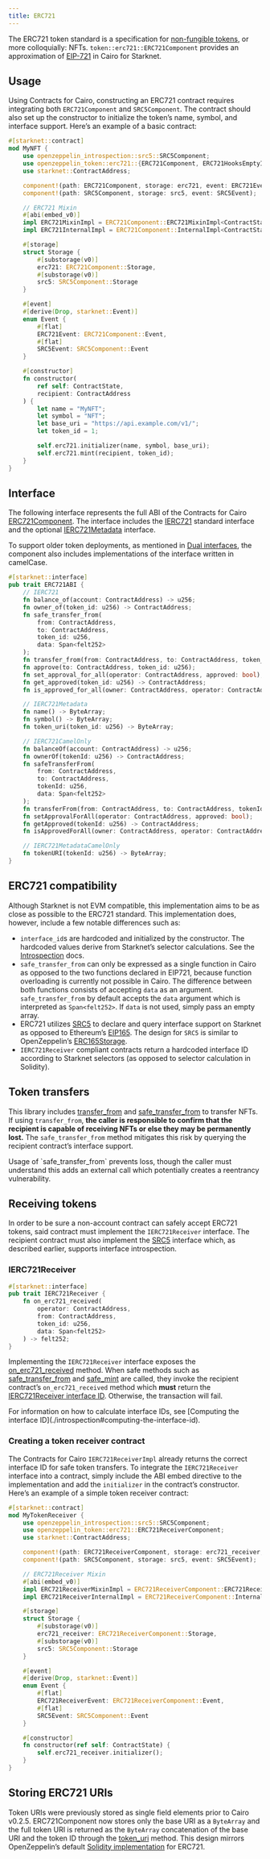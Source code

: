 ```yaml
---
title: ERC721
---
```


The ERC721 token standard is a specification for [non-fungible tokens](https://docs.openzeppelin.com/contracts/5.x/tokens#different-kinds-of-tokens), or more colloquially: NFTs.
`token::erc721::ERC721Component` provides an approximation of [EIP-721](https://eips.ethereum.org/EIPS/eip-721) in Cairo for Starknet.

## Usage

Using Contracts for Cairo, constructing an ERC721 contract requires integrating both `ERC721Component` and `SRC5Component`.
The contract should also set up the constructor to initialize the token’s name, symbol, and interface support.
Here’s an example of a basic contract:

```rust
#[starknet::contract]
mod MyNFT {
    use openzeppelin_introspection::src5::SRC5Component;
    use openzeppelin_token::erc721::{ERC721Component, ERC721HooksEmptyImpl};
    use starknet::ContractAddress;

    component!(path: ERC721Component, storage: erc721, event: ERC721Event);
    component!(path: SRC5Component, storage: src5, event: SRC5Event);

    // ERC721 Mixin
    #[abi(embed_v0)]
    impl ERC721MixinImpl = ERC721Component::ERC721MixinImpl<ContractState>;
    impl ERC721InternalImpl = ERC721Component::InternalImpl<ContractState>;

    #[storage]
    struct Storage {
        #[substorage(v0)]
        erc721: ERC721Component::Storage,
        #[substorage(v0)]
        src5: SRC5Component::Storage
    }

    #[event]
    #[derive(Drop, starknet::Event)]
    enum Event {
        #[flat]
        ERC721Event: ERC721Component::Event,
        #[flat]
        SRC5Event: SRC5Component::Event
    }

    #[constructor]
    fn constructor(
        ref self: ContractState,
        recipient: ContractAddress
    ) {
        let name = "MyNFT";
        let symbol = "NFT";
        let base_uri = "https://api.example.com/v1/";
        let token_id = 1;

        self.erc721.initializer(name, symbol, base_uri);
        self.erc721.mint(recipient, token_id);
    }
}
```

## Interface

The following interface represents the full ABI of the Contracts for Cairo [ERC721Component](./api/erc721#ERC721Component).
The interface includes the [IERC721](./api/erc721#IERC721) standard interface and the optional [IERC721Metadata](./api/erc721#IERC721Metadata) interface.

To support older token deployments, as mentioned in [Dual interfaces](./guides/interfaces-and-dispatchers#dual-interfaces), the component also includes implementations of the interface written in camelCase.

```rust
#[starknet::interface]
pub trait ERC721ABI {
    // IERC721
    fn balance_of(account: ContractAddress) -> u256;
    fn owner_of(token_id: u256) -> ContractAddress;
    fn safe_transfer_from(
        from: ContractAddress,
        to: ContractAddress,
        token_id: u256,
        data: Span<felt252>
    );
    fn transfer_from(from: ContractAddress, to: ContractAddress, token_id: u256);
    fn approve(to: ContractAddress, token_id: u256);
    fn set_approval_for_all(operator: ContractAddress, approved: bool);
    fn get_approved(token_id: u256) -> ContractAddress;
    fn is_approved_for_all(owner: ContractAddress, operator: ContractAddress) -> bool;

    // IERC721Metadata
    fn name() -> ByteArray;
    fn symbol() -> ByteArray;
    fn token_uri(token_id: u256) -> ByteArray;

    // IERC721CamelOnly
    fn balanceOf(account: ContractAddress) -> u256;
    fn ownerOf(tokenId: u256) -> ContractAddress;
    fn safeTransferFrom(
        from: ContractAddress,
        to: ContractAddress,
        tokenId: u256,
        data: Span<felt252>
    );
    fn transferFrom(from: ContractAddress, to: ContractAddress, tokenId: u256);
    fn setApprovalForAll(operator: ContractAddress, approved: bool);
    fn getApproved(tokenId: u256) -> ContractAddress;
    fn isApprovedForAll(owner: ContractAddress, operator: ContractAddress) -> bool;

    // IERC721MetadataCamelOnly
    fn tokenURI(tokenId: u256) -> ByteArray;
}
```

## ERC721 compatibility

Although Starknet is not EVM compatible, this implementation aims to be as close as possible to the ERC721 standard.
This implementation does, however, include a few notable differences such as:

* ``interface_id``s are hardcoded and initialized by the constructor.
The hardcoded values derive from Starknet’s selector calculations.
See the [Introspection](./introspection) docs.
* `safe_transfer_from` can only be expressed as a single function in Cairo as opposed to the two functions declared in EIP721, because function overloading is currently not possible in Cairo.
The difference between both functions consists of accepting `data` as an argument.
`safe_transfer_from` by default accepts the `data` argument which is interpreted as `Span<felt252>`.
If `data` is not used, simply pass an empty array.
* ERC721 utilizes [SRC5](./introspection#src5) to declare and query interface support on Starknet as opposed to Ethereum’s [EIP165](https://eips.ethereum.org/EIPS/eip-165).
The design for `SRC5` is similar to OpenZeppelin’s [ERC165Storage](https://docs.openzeppelin.com/contracts/4.xapi/utils#ERC165Storage).
* `IERC721Receiver` compliant contracts return a hardcoded interface ID according to Starknet selectors (as opposed to selector calculation in Solidity).

## Token transfers

This library includes [transfer_from](./api/erc721#IERC721-transfer_from) and [safe_transfer_from](./api/erc721#IERC721-safe_transfer_from) to transfer NFTs.
If using `transfer_from`, **the caller is responsible to confirm that the recipient is capable of receiving NFTs or else they may be permanently lost.**
The `safe_transfer_from` method mitigates this risk by querying the recipient contract’s interface support.

<Callout type='warn'>
Usage of `safe_transfer_from` prevents loss, though the caller must understand this adds an external call which potentially creates a reentrancy vulnerability.
</Callout>

## Receiving tokens

In order to be sure a non-account contract can safely accept ERC721 tokens, said contract must implement the `IERC721Receiver` interface.
The recipient contract must also implement the [SRC5](./introspection#src5) interface which, as described earlier, supports interface introspection.

### IERC721Receiver

```rust
#[starknet::interface]
pub trait IERC721Receiver {
    fn on_erc721_received(
        operator: ContractAddress,
        from: ContractAddress,
        token_id: u256,
        data: Span<felt252>
    ) -> felt252;
}
```

Implementing the `IERC721Receiver` interface exposes the [on_erc721_received](./api/erc721#IERC721Receiver-on_erc721_received) method.
When safe methods such as [safe_transfer_from](./api/erc721#IERC721-safe_transfer_from) and [safe_mint](./api/erc721#ERC721-safe_mint) are called, they invoke the recipient contract’s `on_erc721_received` method which **must** return the [IERC721Receiver interface ID](./api/erc721#IERC721Receiver).
Otherwise, the transaction will fail.

<Callout>
For information on how to calculate interface IDs, see [Computing the interface ID](./introspection#computing-the-interface-id).
</Callout>

### Creating a token receiver contract

The Contracts for Cairo `IERC721ReceiverImpl` already returns the correct interface ID for safe token transfers.
To integrate the `IERC721Receiver` interface into a contract, simply include the ABI embed directive to the implementation and add the `initializer` in the contract’s constructor.
Here’s an example of a simple token receiver contract:

```rust
#[starknet::contract]
mod MyTokenReceiver {
    use openzeppelin_introspection::src5::SRC5Component;
    use openzeppelin_token::erc721::ERC721ReceiverComponent;
    use starknet::ContractAddress;

    component!(path: ERC721ReceiverComponent, storage: erc721_receiver, event: ERC721ReceiverEvent);
    component!(path: SRC5Component, storage: src5, event: SRC5Event);

    // ERC721Receiver Mixin
    #[abi(embed_v0)]
    impl ERC721ReceiverMixinImpl = ERC721ReceiverComponent::ERC721ReceiverMixinImpl<ContractState>;
    impl ERC721ReceiverInternalImpl = ERC721ReceiverComponent::InternalImpl<ContractState>;

    #[storage]
    struct Storage {
        #[substorage(v0)]
        erc721_receiver: ERC721ReceiverComponent::Storage,
        #[substorage(v0)]
        src5: SRC5Component::Storage
    }

    #[event]
    #[derive(Drop, starknet::Event)]
    enum Event {
        #[flat]
        ERC721ReceiverEvent: ERC721ReceiverComponent::Event,
        #[flat]
        SRC5Event: SRC5Component::Event
    }

    #[constructor]
    fn constructor(ref self: ContractState) {
        self.erc721_receiver.initializer();
    }
}
```

## Storing ERC721 URIs

Token URIs were previously stored as single field elements prior to Cairo v0.2.5.
ERC721Component now stores only the base URI as a `ByteArray` and the full token URI is returned as the `ByteArray` concatenation of the base URI and the token ID through the [token_uri](./api/erc721#IERC721Metadata-token_uri) method.
This design mirrors OpenZeppelin’s default [Solidity implementation](https://github.com/OpenZeppelin/openzeppelin-contracts/blob/932fddf69a699a9a80fd2396fd1a2ab91cdda123/contracts/token/ERC721/ERC721.sol#L85-L93) for ERC721.
